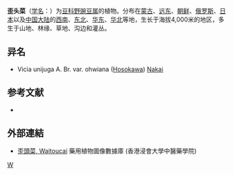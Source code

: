 {{Speciesbox 
| genus = Vicia
| species = unijuga
| image = Vicia unijuga0.jpg
| authority = A. Br.
| subdivision_ranks =[[变种|变种]]
| subdivision =
* 歪头菜 ''V. u.'' var. ''unijuga''
* [[三叶歪头菜|三叶歪头菜]] ''V. u.'' var. ''trifolilata''
* [[白花歪头菜|白花歪头菜]] ''V. u.'' f. ''albiflora''
}}

'''歪头菜'''（[[学名|学名]]：{{lang|la|''Vicia unijuga''}}）为[[豆科|豆科]][[野豌豆属|野豌豆属]]的植物。分布在[[蒙古|蒙古]]、[[远东|远东]]、[[朝鲜|朝鲜]]、[[俄罗斯|俄罗斯]]、[[日本|日本]]以及[[中国大陆|中国大陆]]的[[西南|西南]]、[[中国东北地区|东北]]、[[华东|华东]]、[[华北|华北]]等地，生长于海拔4,000米的地区，多生于山地、林缘、草地、沟边和灌丛。

== 异名 ==
* Vicia unijuga A. Br. var. ohwiana ([[细川隆英|Hosokawa]]) [[中井猛之进|Nakai]]

== 参考文献 ==
<div class="references-small">
* {{cite web| url =http://www.bioinfo.cn/db05/KmzwSpecies.php?action=view&id=16703| title =歪头菜（原变种）| work =《中国高等植物数据库全库》| publisher =中国科学院微生物研究所| author =昆明植物研究所| accessdate =2009-02-25| deadurl =yes| archiveurl =https://web.archive.org/web/20160305023107/http://www.bioinfo.cn/db05/KmzwSpecies.php?action=view&id=16703| archivedate =2016-03-05}}
</div>

==外部連結==
* [http://libproject.hkbu.edu.hk/was40/detail?lang=ch&channelid=1288&searchword=herb_id=D00351 歪頭菜, Waitoucai] {{Wayback|url=http://libproject.hkbu.edu.hk/was40/detail?lang=ch&channelid=1288&searchword=herb_id=D00351 |date=20160304205009 }} 藥用植物圖像數據庫 (香港浸會大學中醫藥學院) {{zh-hant}}{{en}}
{{Taxonbar|from=Q6769553}}

[[Category:野豌豆属|W]]